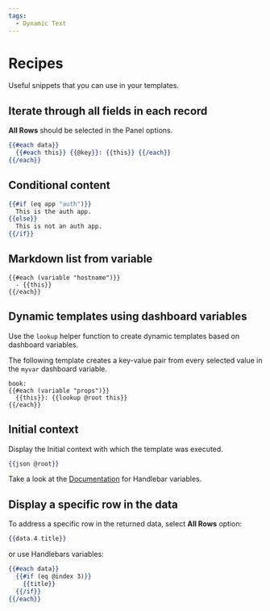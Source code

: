 ```yaml
---
tags:
  - Dynamic Text
---
```


# Recipes

Useful snippets that you can use in your templates.

## Iterate through all fields in each record

**All Rows** should be selected in the Panel options.

```handlebars
{{#each data}}
  {{#each this}} {{@key}}: {{this}} {{/each}}
{{/each}}
```

## Conditional content

```handlebars
{{#if (eq app "auth")}}
  This is the auth app.
{{else}}
  This is not an auth app.
{{/if}}
```

## Markdown list from variable

```
{{#each (variable "hostname")}}
  - {{this}}
{{/each}}
```

## Dynamic templates using dashboard variables

Use the `lookup` helper function to create dynamic templates based on dashboard variables.

The following template creates a key-value pair from every selected value in the `myvar` dashboard variable.

```
book:
{{#each (variable "props")}}
  {{this}}: {{lookup @root this}}
{{/each}}
```

## Initial context

Display the Initial context with which the template was executed.

```handlebars
{{json @root}}
```

Take a look at the [Documentation](https://handlebarsjs.com/api-reference/data-variables.html#root) for Handlebar variables.

## Display a specific row in the data

To address a specific row in the returned data, select **All Rows** option:

```handlebars
{{data.4.title}}
```

or use Handlebars variables:

```handlebars
{{#each data}}
  {{#if (eq @index 3)}}
    {{title}}
  {{/if}}
{{/each}}
```
